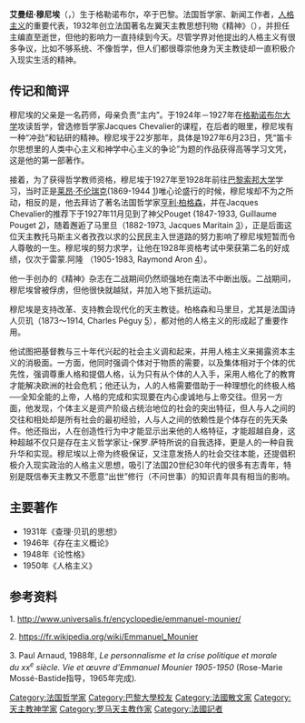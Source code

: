 {{Infobox philosopher
|name             = 艾曼纽·穆尼埃<br>{{lang|fr|Emmanuel Mounier}}
|image            = Emmanuel mounier 1905–1950.jpg
|birth_date       = {{Birth date|1905|5|1}}
|birth_place      = [[法國|法國]][[格勒諾勃|格勒諾勃]]
|death_date       = {{Death date and age|1950|3|22|1905|5|1}}
|death_place      = 法國[[沙特奈馬拉布里|沙特奈馬拉布里]]
|era              = [[20世纪哲学|20世纪哲学]]
|region           = 西方哲學家
|school_tradition = [[心靈主義|心靈主義]]、[[形上學|形上學]]
|main_interests   = [[基督教民主主義|基督教民主主義]]、[[神學|神學]]
|notable_ideas    = [[人格主義|人格主義]]
|influences       = [[Charles_Péguy|Charles Péguy]]、[[Marc_Sangnier|Marc Sangnier]]
|influenced       = [[吳廷瑈|吳廷瑈]]、[[Abbé_Pierre|Abbé Pierre]]
}}
'''艾曼纽·穆尼埃'''（{{lang-fr|Emmanuel Mounier}}，{{bd|1905年|4月1日|1950年|3月22日}}）生于格勒诺布尔，卒于巴黎。法国哲学家、新闻工作者，[[人格主义|人格主义]]的重要代表，1932年创立法国著名左翼天主教思想刊物《精神》（{{lang|fr|''Esprit''}}），并担任主编直至逝世，但他的影响力一直持续到今天。尽管学界对他提出的人格主义有很多争议，比如不够系统、不像哲学，但人们都很尊崇他身为天主教徒却一直积极介入现实生活的精神。

== 传记和简评 ==
穆尼埃的父亲是一名药师，母亲负责“主内”。于1924年－1927年在[[格勒诺布尔-阿尔卑斯大学|格勒诺布尔大学]]攻读哲学，曾选修哲学家Jacques Chevalier的课程，在后者的眼里，穆尼埃有一种“冲劲”和钻研的精神。穆尼埃于22岁那年，具体是1927年6月23日，凭“笛卡尔思想里的人类中心主义和神学中心主义的争论”为题的作品获得高等学习文凭，这是他的第一部著作。

接着，为了获得哲学教师资格，穆尼埃于1927年至1928年前往[[巴黎索邦大学|巴黎索邦大学]]学习，当时正是[[莱昂·不伦瑞克|莱昂·不伦瑞克]](1869-1944 [https://fr.wikipedia.org/wiki/Léon_Brunschvicg])唯心论盛行的时候，穆尼埃却不为之所动，相反的是，他去拜访了著名法国哲学家[[亨利·柏格森|亨利·柏格森]]，并在Jacques Chevalier的推荐下于1927年11月见到了神父Pouget (1847-1933, Guillaume Pouget [https://fr.wikipedia.org/wiki/Guillaume_Pouget])，随着邂逅了马里旦（1882-1973, Jacques Maritain [https://fr.wikipedia.org/wiki/Jacques_Maritain]），正是后面这位天主教托马斯主义者孜孜以求的公民民主入世道路的努力影响了穆尼埃短暂而令人尊敬的一生。穆尼埃的努力求学，让他在1928年资格考试中荣获第二名的好成绩，仅次于雷蒙.阿隆 （1905-1983, Raymond Aron [https://fr.wikipedia.org/wiki/Raymond_Aron]）。

他一手创办的《精神》杂志在二战期间仍然顽强地在南法不中断出版。二战期间，穆尼埃曾被俘虏，但他很快就越狱，并加入地下抵抗运动。

穆尼埃是支持改革、支持教会现代化的天主教徒。柏格森和马里旦，尤其是法国诗人贝玑（1873～1914, Charles Péguy [https://fr.wikipedia.org/wiki/Charles_Péguy]），都对他的人格主义的形成起了重要作用。

他试图把基督教与三十年代兴起的社会主义调和起来，并用人格主义来揭露资本主义的消极面。一方面，他同时强调个体对于物质的需要，以及集体相对于个体的优先性，强调尊重人格和提倡人格，认为只有从个体的人入手，采用人格化了的教育才能解决欧洲的社会危机；他还认为，人的人格需要借助于一种理想化的终极人格──全知全能的上帝，人格的完成和实现要在内心虔诚地与上帝交往。但另一方面，他发现，个体主义是资产阶级占统治地位的社会的突出特征，但人与人之间的交往和相处却是所有社会的最初经验，人与人之间的依赖性是个体存在的先天条件。他还指出，人在创造性行为中才能显示出来他的人格特征，才能超越自身，这种超越不仅只是存在主义哲学家让-保罗.萨特所说的自我选择，更是人的一种自我升华和实现。穆尼埃以上帝为终极保证，又注意发扬人的社会交往本能，还提倡积极介入现实政治的人格主义思想，吸引了法国20世纪30年代的很多有志青年，特别是既信奉天主教又不愿意“出世”修行（不问世事）的知识青年具有相当的影响。
== 主要著作 ==
*1931年《查理·贝玑的思想》
*1946年《存在主义概论》
*1948年《论性格》
*1950年《人格主义》

== 参考资料 ==
1. http://www.universalis.fr/encyclopedie/emmanuel-mounier/ 

2. https://fr.wikipedia.org/wiki/Emmanuel_Mounier

3. Paul Arnaud, 1988年, ''Le personnalisme et la crise politique et morale du xx<sup>e</sup> siècle. Vie et œuvre d’Emmanuel Mounier 1905-1950'' (Rose-Marie Mossé-Bastide指导，1965年完成)''.''

{{Authority control}}
{{DEFAULTSORT:Mounier, Emmanuel}}
[[Category:法国哲学家|Category:法国哲学家]]
[[Category:巴黎大學校友|Category:巴黎大學校友]]
[[Category:法國散文家|Category:法國散文家]]
[[Category:天主教神学家|Category:天主教神学家]]
[[Category:罗马天主教作家|Category:罗马天主教作家]]
[[Category:法國記者|Category:法國記者]]